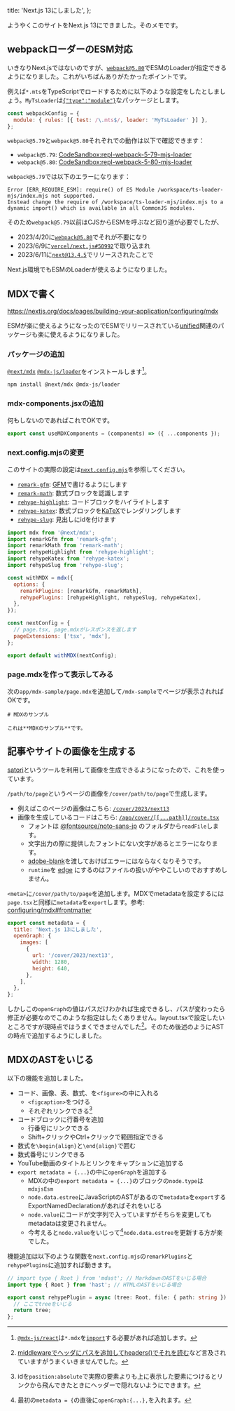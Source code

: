   title: 'Next.js 13にしました',
};

ようやくこのサイトをNext.js 13にできました。そのメモです。

## webpackローダーのESM対応

いきなりNext.jsではないのですが、[`webpack@5.80`](https://github.com/webpack/webpack/releases/tag/v5.80.0)でESMのLoaderが指定できるようになりました。これがいちばんありがたかったポイントです。

例えば`*.mts`をTypeScriptでロードするために以下のような設定をしたとしましょう。`MyTsLoader`は[`{"type":"module"}`](https://nodejs.org/api/packages.html#type)なパッケージとします。

```javascript webpack.config.js
const webpackConfig = {
  module: { rules: [{ test: /\.mts$/, loader: 'MyTsLoader' }] },
};
```

`webpack@5.79`と`webpack@5.80`それぞれでの動作は以下で確認できます：

- `webpack@5.79`: [CodeSandbox:repl-webpack-5-79-mjs-loader](https://codesandbox.io/p/sandbox/repl-webpack-5-79-mjs-loader-fdxkyx)
- `webpack@5.80`: [CodeSandbox:repl-webpack-5-80-mjs-loader](https://codesandbox.io/p/sandbox/repl-webpack-5-80-mjs-loader-3t4sgz)

`webpack@5.79`では以下のエラーになります：

```text 5.79を使用した場合のエラー
Error [ERR_REQUIRE_ESM]: require() of ES Module /workspace/ts-loader-mjs/index.mjs not supported.
Instead change the require of /workspace/ts-loader-mjs/index.mjs to a dynamic import() which is available in all CommonJS modules.
```

そのため`webpack@5.79`以前はCJSからESMを呼ぶなど回り道が必要でしたが、

- 2023/4/20に[`webpack@5.80`]でそれが不要になり
- 2023/6/9に[`vercel/next.js#50992`]で取り込まれ
- 2023/6/11に[`next@13.4.5`]でリリースされたことで

Next.js環境でもESMのLoaderが使えるようになりました。

[`webpack@5.80`]: https://github.com/webpack/webpack/releases/tag/v5.80.0
[`vercel/next.js#50992`]: https://github.com/vercel/next.js/pull/50992/files#diff-7ae45ad102eab3b6d7e7896acd08c427a9b25b346470d7bc6507b6481575d519L239-R239
[`next@13.4.5`]: https://github.com/vercel/next.js/releases/tag/v13.4.5

## MDXで書く

https://nextjs.org/docs/pages/building-your-application/configuring/mdx

ESMが楽に使えるようになったのでESMでリリースされている[unified](https://unifiedjs.com/)関連のパッケージも楽に使えるようになりました。

### パッケージの追加

[`@next/mdx`] [`@mdx-js/loader`]をインストールします[^mdx-js/react]。

[^mdx-js/react]: [`@mdx-js/react`]は`*.mdx`を[`import`]する必要があれば追加します。

[`@next/mdx`]: https://www.npmjs.com/package/@next/mdx
[`@mdx-js/loader`]: https://www.npmjs.com/package/@mdx-js/loader
[`@mdx-js/react`]: https://www.npmjs.com/package/@mdx-js/react
[`import`]: https://developer.mozilla.org/ja/docs/Web/JavaScript/Reference/Statements/import

```terminal
npm install @next/mdx @mdx-js/loader
```

### mdx-components.jsxの追加

何もしないのであればこれでOKです。

```javascript mdx-components.jsx
export const useMDXComponents = (components) => ({ ...components });
```

### next.config.mjsの変更

このサイトの実際の設定は[`next.config.mjs`]を参照してください。

- [`remark-gfm`](https://github.com/remarkjs/remark-gfm): [GFM]で書けるようにします
- [`remark-math`](https://github.com/remarkjs/remark-math/tree/main/packages/remark-math): 数式ブロックを認識します
- [`rehype-highlight`](https://github.com/rehypejs/rehype-highlight): コードブロックをハイライトします
- [`rehype-katex`](https://github.com/remarkjs/remark-math/tree/main/packages/rehype-katex): 数式ブロックを[KaTeX]でレンダリングします
- [`rehype-slug`](https://github.com/rehypejs/rehype-slug): 見出しにidを付けます

[`next.config.mjs`]: https://github.com/gjbkz/gojabako.zone/blob/main/next.config.mjs
[GFM]: https://github.github.com/gfm/
[KaTeX]: https://katex.org/

```javascript next.config.mjs
import mdx from '@next/mdx';
import remarkGfm from 'remark-gfm';
import remarkMath from 'remark-math';
import rehypeHighlight from 'rehype-highlight';
import rehypeKatex from 'rehype-katex';
import rehypeSlug from 'rehype-slug';

const withMDX = mdx({
  options: {
    remarkPlugins: [remarkGfm, remarkMath],
    rehypePlugins: [rehypeHighlight, rehypeSlug, rehypeKatex],
  },
});

const nextConfig = {
  // page.tsx, page.mdxがレスポンスを返します
  pageExtensions: ['tsx', 'mdx'],
};

export default withMDX(nextConfig);
```

### page.mdxを作って表示してみる

次の`app/mdx-sample/page.mdx`を追加して`/mdx-sample`でページが表示されればOKです。

```mdx app/mdx-sample/page.mdx
# MDXのサンプル

これは**MDXのサンプル**です。
```

## 記事やサイトの画像を生成する

[satori]というツールを利用して画像を生成できるようになったので、これを使っています。

`/path/to/page`というページの画像を`/cover/path/to/page`で生成します。

- 例えばこのページの画像はこちら: [`/cover/2023/next13`](/cover/2023/next13)
- 画像を生成しているコードはこちら: [`/app/cover/[[...path]]/route.tsx`](https://github.com/gjbkz/gojabako.zone/blob/main/src/app/cover/%5B%5B...path%5D%5D/route.tsx)
  - フォントは [@fontsource/noto-sans-jp](https://www.npmjs.com/package/@fontsource/noto-sans-jp) のフォルダから`readFile`します。
  - 文字出力の際に提供したフォントにない文字があるとエラーになります。
  - [adobe-blank](https://github.com/adobe-fonts/adobe-blank)を渡しておけばエラーにはならなくなりそうです。
  - `runtime`を [edge](https://nextjs.org/docs/pages/api-reference/edge) にするのはファイルの扱いがややこしいのでおすすめしません。

`<meta>`に`/cover/path/to/page`を追加します。MDXでmetadataを設定するには`page.tsx`と同様に`metadata`を`export`します。参考: [configuring/mdx#frontmatter](https://nextjs.org/docs/pages/building-your-application/configuring/mdx#frontmatter)

```javascript page.mdx
export const metadata = {
  title: 'Next.js 13にしました',
  openGraph: {
    images: [
      {
        url: '/cover/2023/next13',
        width: 1280,
        height: 640,
      },
    ],
  },
};
```

しかしこの`openGraph`の値はパスだけわかれば生成できるし、パスが変わったら修正が必要なのでこのような指定はしたくありません。layout.tsxで設定したいところですが現時点ではうまくできませんでした[^workaround]。そのため後述のようにASTの時点で追加するようにしました。

[^workaround]: [middlewareでヘッダにパスを追加してheaders()でそれを読む](https://github.com/vercel/next.js/discussions/50189)など言及されていますがうまくいきませんでした。

[satori]: https://github.com/vercel/satori

## MDXのASTをいじる

以下の機能を追加しました。

- コード、画像、表、数式、を`<figure>`の中に入れる
  - `<figcaption>`をつける
  - それぞれリンクできる[^id-offset]
- コードブロックに行番号を追加
  - 行番号にリンクできる
  - Shift+クリックやCtrl+クリックで範囲指定できる
- 数式を`\begin{align}`と`\end{align}`で囲む
- 数式番号にリンクできる
- YouTube動画のタイトルとリンクをキャプションに追加する
- `export metadata = {...}`の中に`openGraph`を追加する
  - MDXの中の`export metadata = {...}`のブロックの`node.type`は`mdxjsEsm`
  - `node.data.estree`にJavaScriptのASTがあるので`metadata`を`export`するExportNamedDeclarationがあればそれをいじる
  - `node.value`にコードが文字列で入っていますがそちらを変更してもmetadataは変更されません。
  - 今考えると`node.value`をいじって[^transform]`node.data.estree`を更新する方が楽でした。

[^id-offset]: idを`position:absolute`で実際の要素よりも上に表示した要素につけるとリンクから飛んできたときにヘッダーで隠れないようにできます。
[^transform]: 最初の`metadata = {`の直後に`openGraph:{...},`を入れます。

機能追加は以下のような関数を`next.config.mjs`の`remarkPlugins`と`rehypePlugins`に追加すれば動きます。

```typescript rehypePlugin.mts
// import type { Root } from 'mdast'; // MarkdownのASTをいじる場合
import type { Root } from 'hast'; // HTMLのASTをいじる場合

export const rehypePlugin = async (tree: Root, file: { path: string }) => {
  // ここでtreeをいじる
  return tree;
};
```
